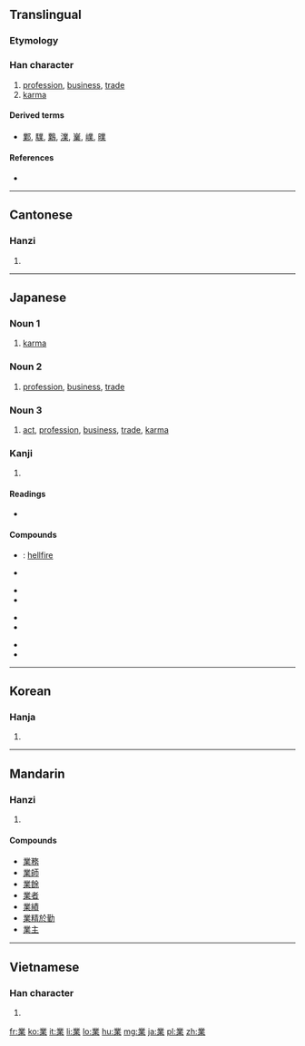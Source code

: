 {{also|菐|业}}
==Translingual==

===Etymology===
{{Han compound|丵|巾|ls=ic}}

===Han character===
{{Han char|rn=75|rad=木|as=09|sn=13|four=3290<sub>4</sub>|canj=廿金廿木 (TCTD)|ids=业 丷 二 木}}

# [[profession]], [[business]], [[trade]]
# [[karma]]

====Derived terms====
* [[鄴]], [[驜]], [[鸈]], [[澲]], [[嶪]], [[嶫]], [[曗]]

====References====
* {{Han ref|kx=0541.050|dkj=15170|dj=0928.140|hdz=21247.070|uh=696D|ud=26989|bh=B77E|bd=46974}}

----

==Cantonese==

===Hanzi===
{{yue-hanzi|jyut=|y=yip6|sim=业}}

# {{defn|lang=yue|sort=木09}}

----

==Japanese==

===Noun 1===
{{ja-noun|k|hira=ごう|rom=gō|hidx=こう'}}

# [[karma]]

===Noun 2===
{{ja-noun|k|hira=ぎょう|rom=gyō|hidx=きよう'}}

# [[profession]], [[business]], [[trade]]

===Noun 3===
{{ja-noun|k|hira=わざ|rom=waza|hidx=わさ'}}

# [[act]], [[profession]], [[business]], [[trade]], [[karma]]

===Kanji===
{{ja-kanji|grade=3|rs=木09}}

# {{defn|lang=ja|sort=木09}}

====Readings====
* {{ja-readings|on=[[ぎょう]] (gyō), [[ごう]] (gō)|kun=[[わざ]] (waza), [[すでに]] (sudeni)}}

====Compounds====
{{der-top4|Compounds}}
* {{l|ja|業火|tr=[[ごうか]], ''[[gōka]]''}}: [[hellfire]]
* {{l|ja|業果}}
{{der-mid4}}
* {{l|ja|業者}}
* {{l|ja|業績}}
{{der-mid4}}
* {{l|ja|業務}}
* {{l|ja|商業}}
{{der-mid4}}
* {{l|ja|興業}}
* {{l|ja|企業}}
{{bottom}}

----

==Korean==

===Hanja===
{{ko-hanja|hangeul=업|eumhun=|rv=eop|mr=ŏp|y=ep}}

# {{defn|lang=ko|sort=木09}}

----

==Mandarin==

===Hanzi===
{{cmn-hanzi|sim=业|pin=[[yè]] ([[ye4]]), [[zhū]] ([[zhu1]])|wg=yeh<sup>4</sup>, chu<sup>1</sup>}}

# {{defn|lang=cmn|sort=木09}}

====Compounds====
* [[業務]]
* [[業師]]
* [[業餘]]
* [[業者]]
* [[業績]]
* [[業精於勤]]
* [[業主]]

----

==Vietnamese==

===Han character===
{{vi-hantu|nghiệp|rs=木09}}

# {{defn|lang=vi|sort=木09}}

[[fr:業]]
[[ko:業]]
[[it:業]]
[[li:業]]
[[lo:業]]
[[hu:業]]
[[mg:業]]
[[ja:業]]
[[pl:業]]
[[zh:業]]